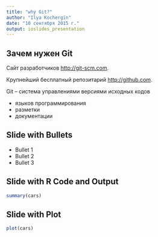 ```yaml
---
title: "why Git?"
author: "Ilya Kochergin"
date: "10 сентября 2015 г."
output: ioslides_presentation
---
```


## Зачем нужен Git

Сайт разработчиков <http://git-scm.com>.


Крупнейший бесплатный репозитарий <http://github.com>.


Git -- система управлениями версиями исходных кодов 

- языков программирования
- разметки
- документации

## Slide with Bullets

- Bullet 1
- Bullet 2
- Bullet 3

## Slide with R Code and Output

```r
summary(cars)
```

## Slide with Plot

```r
plot(cars)
```

